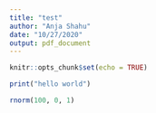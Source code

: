 ```yaml
---
title: "test"
author: "Anja Shahu"
date: "10/27/2020"
output: pdf_document
---
```


```r
knitr::opts_chunk$set(echo = TRUE)
```

```r
print("hello world")
```

```r
rnorm(100, 0, 1)
```